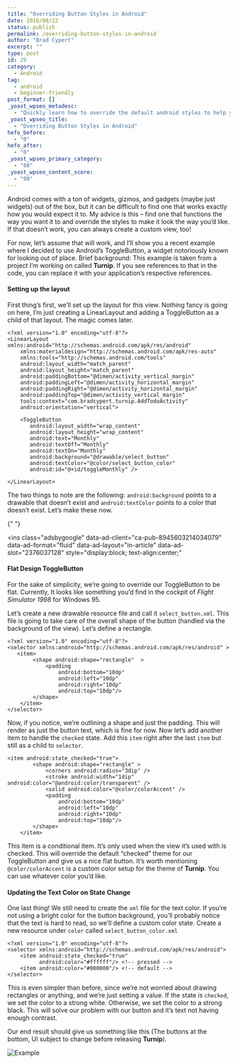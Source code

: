 ```yaml
---
title: "Overriding Button Styles in Android"
date: 2016/08/22
status: publish
permalink: /overriding-button-styles-in-android
author: "Brad Cypert"
excerpt: ""
type: post
id: 29
category:
  - Android
tag:
  - android
  - beginner-friendly
post_format: []
_yoast_wpseo_metadesc:
  - "Quickly learn how to override the default android styles to help you create a look and feel unique to your application!"
_yoast_wpseo_title:
  - "Overriding Button Styles in Android"
hefo_before:
  - "0"
hefo_after:
  - "0"
_yoast_wpseo_primary_category:
  - "80"
_yoast_wpseo_content_score:
  - "90"
---
```


Android comes with a ton of widgets, gizmos, and gadgets (maybe just widgets) out of the box, but it can be difficult to find one that works exactly how you would expect it to. My advice is this – find one that functions the way you want it to and override the styles to make it look the way you’d like. If that doesn’t work, you can always create a custom view, too!

For now, let’s assume that will work, and I’ll show you a recent example where I decided to use Android’s ToggleButton, a widget notoriously known for looking out of place. Brief background: This example is taken from a project I’m working on called **Turnip**. If you see references to that in the code, you can replace it with your application’s respective references.

#### Setting up the layout

First thing’s first, we’ll set up the layout for this view. Nothing fancy is going on here, I’m just creating a LinearLayout and adding a ToggleButton as a child of that layout. The magic comes later.

```
<?xml version="1.0" encoding="utf-8"?>
<LinearLayout xmlns:android="http://schemas.android.com/apk/res/android"
    xmlns:materialdesign="http://schemas.android.com/apk/res-auto"
    xmlns:tools="http://schemas.android.com/tools"
    android:layout_width="match_parent"
    android:layout_height="match_parent"
    android:paddingBottom="@dimen/activity_vertical_margin"
    android:paddingLeft="@dimen/activity_horizontal_margin"
    android:paddingRight="@dimen/activity_horizontal_margin"
    android:paddingTop="@dimen/activity_vertical_margin"
    tools:context="com.bradcypert.turnip.AddTodoActivity"
    android:orientation="vertical">

    <ToggleButton
       android:layout_width="wrap_content"
       android:layout_height="wrap_content"
       android:text="Monthly"
       android:textOff="Monthly"
       android:textOn="Monthly"
       android:background="@drawable/select_button"
       android:textColor="@color/select_button_color"
       android:id="@+id/toggleMonthly" />

</LinearLayout>

```

The two things to note are the following: `android:background` points to a drawable that doesn’t exist and `android:textColor` points to a color that doesn’t exist. Let’s make these now.

<script async="" src="//pagead2.googlesyndication.com/pagead/js/adsbygoogle.js"></script>{" "}

<ins
  class="adsbygoogle"
  data-ad-client="ca-pub-8945603214034079"
  data-ad-format="fluid"
  data-ad-layout="in-article"
  data-ad-slot="2376037128"
  style="display:block; text-align:center;"
></ins>
<script>
  <br />
  (adsbygoogle = window.adsbygoogle || []).push({});
  <br />
</script>

#### Flat Design ToggleButton

For the sake of simplicity, we’re going to override our ToggleButton to be flat. Currently, It looks like something you’d find in the cockpit of _Flight Simulator 1998_ for Windows 95.

Let’s create a new drawable resource file and call it `select_button.xml`. This file is going to take care of the overall shape of the button (handled via the background of the view). Let’s define a rectangle.

```
<?xml version="1.0" encoding="utf-8"?>
<selector xmlns:android="http://schemas.android.com/apk/res/android" >
   <item>
        <shape android:shape="rectangle"  >
            <padding
                android:bottom="10dp"
                android:left="10dp"
                android:right="10dp"
                android:top="10dp"/>
        </shape>
    </item>
</selector>

```

Now, if you notice, we’re outlining a shape and just the padding. This will render as just the button text, which is fine for now. Now let’s add another item to handle the `checked` state. Add this `item` right after the last `item` but still as a child to `selector`.

```
<item android:state_checked="true">
        <shape android:shape="rectangle" >
            <corners android:radius="3dip" />
            <stroke android:width="1dip" android:color="@android:color/transparent" />
            <solid android:color="@color/colorAccent" />
            <padding
                android:bottom="10dp"
                android:left="10dp"
                android:right="10dp"
                android:top="10dp"/>
        </shape>
    </item>

```

This item is a conditional item. It’s only used when the view it’s used with is checked. This will override the default “checked” theme for our ToggleButton and give us a nice flat button. It’s worth mentioning `@color/colorAccent` is a custom color setup for the theme of **Turnip**. You can use whatever color you’d like.

#### Updating the Text Color on State Change

One last thing! We still need to create the `xml` file for the text color. If you’re not using a bright color for the button background, you’ll probably notice that the text is hard to read, so we’ll define a custom color state. Create a new resource under `color` called `select_button_color.xml`

```
<?xml version="1.0" encoding="utf-8"?>
<selector xmlns:android="http://schemas.android.com/apk/res/android">
    <item android:state_checked="true"
          android:color="#ffffff"/> <!-- pressed -->
    <item android:color="#000000"/> <!-- default -->
</selector>

```

This is even simpler than before, since we’re not worried about drawing rectangles or anything, and we’re just setting a value. If the state is `checked`, we set the color to a strong white. Otherwise, we set the color to a strong black. This will solve our problem with our button and it’s text not having enough contrast.

Our end result should give us something like this (The buttons at the bottom, UI subject to change before releasing **Turnip**).

![Example](/wp-content/uploads/2018/02/ss-1.png)
